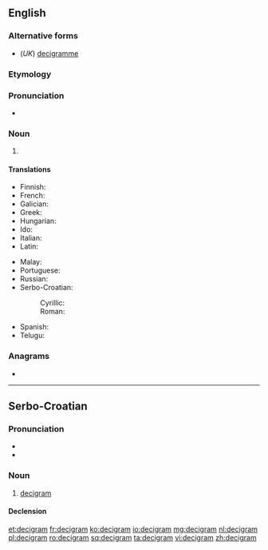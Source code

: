 {{also|deci-gram}}
==English==

===Alternative forms===
* (''UK'') [[decigramme]]

===Etymology===
{{prefix|deci|gram|lang=en}}

===Pronunciation===
* {{a|UK}} {{IPA|/ˈdɛsɪɡræm/|lang=en}}

===Noun===
{{en-noun}}

# {{SI-unit|deci|gram|mass|lang=en}}

====Translations====
{{trans-top|metric measurement}}
* Finnish: {{t|fi|desigramma}}
* French: {{t+|fr|décigramme}}
* Galician: {{t|gl|decigramo|m}}
* Greek: {{t|el|δεκατοστόγραμμα}}
* Hungarian: {{t|hu|decigramm}}
* Ido: {{t+|io|decigramo}}
* Italian: {{t+|it|decigrammo|m}}
* Latin: {{t|la|decigramma}}
{{trans-mid}}
* Malay: {{t|ms|desigram}}
* Portuguese: {{t|pt|decigrama|m}}
* Russian: {{t+|ru|децигра́мм|m}}
* Serbo-Croatian:
*: Cyrillic: {{t|sh|дѐциграм|m|sc=Cyrl}}
*: Roman: {{t|sh|dècigram|m}}
* Spanish: {{t|es|decigramo|m}}
* Telugu: {{t|te|డెసీగ్రాము}}
{{trans-bottom}}

===Anagrams===
* {{l|en|grimaced}}

----

==Serbo-Croatian==

===Pronunciation===
* {{IPA|/dětsiɡram/|lang=sh}}
* {{hyphenation|de|ci|gram|lang=sh}}

===Noun===
{{sh-noun|g=m|head=dècigram|r|дѐциграм}}

# [[#English|decigram]]

====Declension====
{{sh-decl-noun
|decigram|decigrami
|decigrama|decigrama
|decigramu|decigramima
|decigram|decigrame
|decigrame|decigrami
|decigramu|decigramima
|decigramom|decigramima
}}

[[et:decigram]]
[[fr:decigram]]
[[ko:decigram]]
[[io:decigram]]
[[mg:decigram]]
[[nl:decigram]]
[[pl:decigram]]
[[ro:decigram]]
[[sq:decigram]]
[[ta:decigram]]
[[vi:decigram]]
[[zh:decigram]]